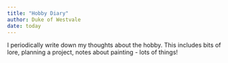 ```yaml
---
title: "Hobby Diary"
author: Duke of Westvale
date: today
---
```


I periodically write down my thoughts about the hobby. This includes bits of lore, planning a project, notes about painting - lots of things!

